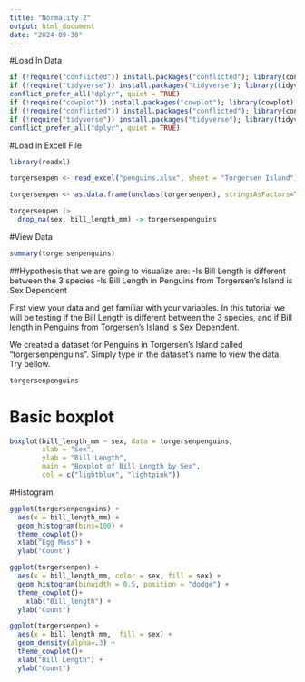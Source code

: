 ```yaml
---
title: "Normality 2"
output: html_document
date: "2024-09-30"
---
```


#Load In Data
```r
if (!require("conflicted")) install.packages("conflicted"); library(conflicted) # For dealing with conflicts
if (!require("tidyverse")) install.packages("tidyverse"); library(tidyverse) # For everything
conflict_prefer_all("dplyr", quiet = TRUE)
if (!require("cowplot")) install.packages("cowplot"); library(cowplot)
if (!require("conflicted")) install.packages("conflicted"); library(conflicted) # For dealing with conflicts
if (!require("tidyverse")) install.packages("tidyverse"); library(tidyverse) # For everything
conflict_prefer_all("dplyr", quiet = TRUE)
```

#Load in Excell File
```r
library(readxl)

torgersenpen <- read_excel("penguins.xlsx", sheet = "Torgersen Island")

torgersenpen <- as.data.frame(unclass(torgersenpen), stringsAsFactors=TRUE)

torgersenpen |>
  drop_na(sex, bill_length_mm) -> torgersenpenguins
```


#View Data
```r
summary(torgersenpenguins)
```

##Hypothesis that we are going to visualize are:
    -Is Bill Length is different between the 3 species
    -Is Bill Length in Penguins from Torgersen's Island is Sex Dependent


First view your data and get familiar with your variables.
In this tutorial we will be testing if the Bill Length is different between the 3 species, and if Bill length in Penguins from Torgersen's Island is Sex Dependent.


We created a dataset for Penguins in Torgersen's Island called "torgersenpenguins". Simply type in the dataset's name to view the data. Try bellow.

```r
torgersenpenguins
```

# Basic boxplot
```r
boxplot(bill_length_mm ~ sex, data = torgersenpenguins,
        xlab = "Sex",
        ylab = "Bill Length",
        main = "Boxplot of Bill Length by Sex",
        col = c("lightblue", "lightpink"))

```

#Histogram

```r
ggplot(torgersenpenguins) +
  aes(x = bill_length_mm) +
  geom_histogram(bins=100) +
  theme_cowplot()+
  xlab("Egg Mass") + 
  ylab("Count")

ggplot(torgersenpen) +
  aes(x = bill_length_mm, color = sex, fill = sex) +
  geom_histogram(binwidth = 0.5, position = "dodge") +
  theme_cowplot()+
    xlab("Bill_length") + 
  ylab("Count")

ggplot(torgersenpen) +
  aes(x = bill_length_mm,  fill = sex) + 
  geom_density(alpha=.3) +
  theme_cowplot()+
  xlab("Bill Length") + 
  ylab("Count")
```

